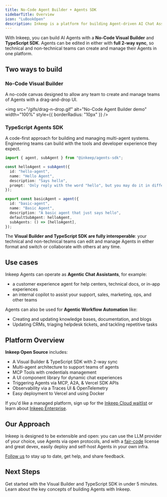 ```yaml
---
title: No-Code Agent Builder + Agents SDK
sidebarTitle: Overview
icon: "LuBookOpen"
description: Inkeep is a platform for building Agent-driven AI Chat Assistants and AI Workflows.
---
```


With Inkeep, you can build AI Agents with a **No-Code Visual Builder** and **TypeScript SDK**. Agents can be edited in either with **full 2-way sync**, so technical and non-technical teams can create and manage their Agents in one platform.

## Two ways to build

### No-Code Visual Builder

A no-code canvas designed to allow any team to create and manage teams of Agents with a drag-and-drop UI.

<img
  src="/gifs/drag-n-drop.gif"
  alt="No-Code Agent Builder demo"
  width="100%"
  style={{ borderRadius: "10px" }}
/>

### TypeScript Agents SDK

A code-first approach for building and managing multi-agent systems. Engineering teams can build with the tools and developer experience they expect.

   ```typescript
   import { agent, subAgent } from "@inkeep/agents-sdk";

   const helloAgent = subAgent({
     id: "hello-agent",
     name: "Hello Agent",
     description: "Says hello",
     prompt: 'Only reply with the word "hello", but you may do it in different variations like h3110, h3110w0rld, h3110w0rld! etc...',
   });

   export const basicAgent = agent({
     id: "basic-agent",
     name: "Basic Agent",
     description: "A basic agent that just says hello",
     defaultSubAgent: helloAgent,
     subAgents: () => [helloAgent],
   });
   ```

The **Visual Builder and TypeScript SDK are fully interoperable**: your technical and non-technical teams can edit and manage Agents in either format and switch or collaborate with others at any time.

## Use cases
Inkeep Agents can operate as **Agentic Chat Assistants**, for example:
- a customer experience agent for help centers, technical docs, or in-app experiences
- an internal copilot to assist your support, sales, marketing, ops, and other teams

Agents can also be used for **Agentic Workflow Automation** like:
- Creating and updating knowledge bases, documentation, and blogs
- Updating CRMs, triaging helpdesk tickets, and tackling repetitive tasks

## Platform Overview

**Inkeep Open Source** includes:
- A Visual Builder & TypeScript SDK with 2-way sync
- Multi-agent architecture to support teams of agents
- MCP Tools with credentials management
- A UI component library for dynamic chat experiences
- Triggering Agents via MCP, A2A, & Vercel SDK APIs
- Observability via a Traces UI & OpenTelemetry
- Easy deployment to Vercel and using Docker

If you'd like a managed platform, sign up for the [Inkeep Cloud waitlist](https://inkeep.com/cloud-waitlist) or learn about [Inkeep Enterprise](https://inkeep.com/enterprise).

## Our Approach

Inkeep is designed to be extensible and open: you can use the LLM provider of your choice, use Agents via open protocols, and with a [fair-code](/community/license) license and great devex, easily deploy and self-host Agents in your own infra.

[Follow us](https://docs.inkeep.com/community/inkeep-community) to stay up to date, get help, and share feedback.

## Next Steps

<Cards>
  <Card title="Follow the Quick Start" icon="LuZap" href="/get-started/quick-start">
    Get started with the Visual Builder and TypeScript SDK in under 5 minutes.
  </Card>
  <Card title="Conceptual Overview" icon="LuLightbulb" href="/concepts">
    Learn about the key concepts of building Agents with Inkeep.
  </Card>
</Cards>
